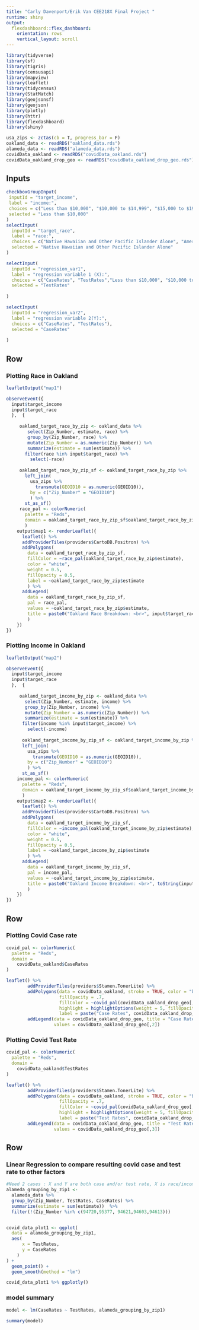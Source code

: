 ```yaml
---
title: "Carly Davenport/Erik Van CEE218X Final Project "
runtime: shiny
output: 
  flexdashboard::flex_dashboard:
    orientation: rows
    vertical_layout: scroll
---
```


```r
library(tidyverse)
library(sf)
library(tigris)
library(censusapi)
library(mapview)
library(leaflet)
library(tidycensus)
library(StatMatch)
library(geojsonsf)
library(geojson)
library(plotly)
library(httr)
library(flexdashboard)
library(shiny)
```


```r
usa_zips <- zctas(cb = T, progress_bar = F)
oakland_data <- readRDS("oakland_data.rds")
alameda_data <- readRDS("alameda_data.rds")
covidData_oakland <- readRDS("covidData_oakland.rds")
covidData_oakland_drop_geo <- readRDS("covidData_oakland_drop_geo.rds")
```

Inputs {.sidebar}
-------------------------------------

```r
checkboxGroupInput(
 inputId = "target_income",
 label = "income:",
 choices = c("Less than $10,000", "$10,000 to $14,999", "$15,000 to $19,999", "$20,000 to $24,999", "$25,000 to $29,999", "$30,000 to $34,999", "$35,000 to $39,999", "$40,000 to $44,999", "$45,000 to $49,999", "$50,000 to $59,999", "$60,000 to $74,999", "$75,000 to $99,999", "$100,000 to $124,999", "$125,000 to $149,999", "$150,000 to $199,999", "$200,000 or more"),
 selected = "Less than $10,000"
)
selectInput(
  inputId = "target_race", 
  label = "race:",
  choices = c("Native Hawaiian and Other Pacific Islander Alone", "American Indian and Alaska Native Alone", "Black or African American", "Asian Alone", "White Alone", "Some Other Race Alone", "Two or More Races"), 
  selected = "Native Hawaiian and Other Pacific Islander Alone"
)

selectInput(
  inputId = "regression_var1", 
  label = "regression variable 1 (X):",
  choices = c("CaseRates", "TestRates","Less than $10,000", "$10,000 to $14,999", "$15,000 to $19,999", "$20,000 to $24,999", "$25,000 to $29,999", "$30,000 to $34,999", "$35,000 to $39,999", "$40,000 to $44,999", "$45,000 to $49,999", "$50,000 to $59,999", "$60,000 to $74,999", "$75,000 to $99,999", "$100,000 to $124,999", "$125,000 to $149,999", "$150,000 to $199,999", "$200,000 or more","Native Hawaiian and Other Pacific Islander Alone", "American Indian and Alaska Native Alone", "Black or African American", "Asian Alone", "White Alone", "Some Other Race Alone", "Two or More Races"), 
  selected = "TestRates"
  
)

selectInput(
  inputId = "regression_var2", 
  label = "regression variable 2(Y):",
  choices = c("CaseRates", "TestRates"), 
  selected = "CaseRates"
  
)
```


Row
-------------------------------------
### Plotting Race in Oakland

```r
leafletOutput("map1")
```

```r
observeEvent({
  input$target_income
  input$target_race
  },  {
     
     oakland_target_race_by_zip <- oakland_data %>% 
        select(Zip_Number, estimate, race) %>%
        group_by(Zip_Number, race) %>%
        mutate(Zip_Number = as.numeric(Zip_Number)) %>%
        summarize(estimate = sum(estimate)) %>%
       filter(race %in% input$target_race) %>%
         select(-race) 
      
     oakland_target_race_by_zip_sf <- oakland_target_race_by_zip %>%
       left_join(
         usa_zips %>%
           transmute(GEOID10 = as.numeric(GEOID10)),
         by = c("Zip_Number" = "GEOID10")
         ) %>%
       st_as_sf()
     race_pal <- colorNumeric(
       palette = "Reds",
       domain = oakland_target_race_by_zip_sf$oakland_target_race_by_zip
       )
    output$map1 <- renderLeaflet({
      leaflet() %>%
      addProviderTiles(providers$CartoDB.Positron) %>%
      addPolygons(
        data = oakland_target_race_by_zip_sf,
        fillColor = ~race_pal(oakland_target_race_by_zip$estimate),
        color = "white",
        weight = 0.5,
        fillOpacity = 0.5,
        label = ~oakland_target_race_by_zip$estimate
        ) %>%
      addLegend(
        data = oakland_target_race_by_zip_sf,
        pal = race_pal,
        values = ~oakland_target_race_by_zip$estimate,
        title = paste0("Oakland Race Breakdown: <br>", input$target_race)
        )
    })
})
```

### Plotting Income in Oakland

```r
leafletOutput("map2")
```

```r
observeEvent({
  input$target_income
  input$target_race
  },  {
     
     oakland_target_income_by_zip <- oakland_data %>% 
       select(Zip_Number, estimate, income) %>%
       group_by(Zip_Number, income) %>%
       mutate(Zip_Number = as.numeric(Zip_Number)) %>%
       summarize(estimate = sum(estimate)) %>%
      filter(income %in% input$target_income) %>%
        select(-income) 
      
      oakland_target_income_by_zip_sf <- oakland_target_income_by_zip %>% 
      left_join(
        usa_zips %>%
          transmute(GEOID10 = as.numeric(GEOID10)),
        by = c("Zip_Number" = "GEOID10")
        ) %>%
      st_as_sf()
    income_pal <- colorNumeric(
      palette = "Reds",
      domain = oakland_target_income_by_zip_sf$oakland_target_income_by_zip
      )
    output$map2 <- renderLeaflet({
      leaflet() %>%
      addProviderTiles(providers$CartoDB.Positron) %>%
      addPolygons(
        data = oakland_target_income_by_zip_sf,
        fillColor = ~income_pal(oakland_target_income_by_zip$estimate),
        color = "white",
        weight = 0.5,
        fillOpacity = 0.5,
        label = ~oakland_target_income_by_zip$estimate
        ) %>%
      addLegend(
        data = oakland_target_income_by_zip_sf,
        pal = income_pal,
        values = ~oakland_target_income_by_zip$estimate,
        title = paste0("Oakland Income Breakdown: <br>", toString(input$target_income))
        )
    })
})
```

Row
-------------------------------------

### Plotting Covid Case rate

```r
covid_pal <- colorNumeric(
  palette = "Reds",
  domain =
    covidData_oakland$CaseRates
)

leaflet() %>%
        addProviderTiles(providers$Stamen.TonerLite) %>%
        addPolygons(data = covidData_oakland, stroke = TRUE, color = "black", weight = 1, smoothFactor = 0.3,
                    fillOpacity = .7,
                    fillColor = ~covid_pal(covidData_oakland_drop_geo[,2]),
                    highlight = highlightOptions(weight = 5, fillOpacity = 1.0, bringToFront =TRUE),
                    label = paste("Case Rates", covidData_oakland_drop_geo[,2], sep = ": ")) %>%
        addLegend(data = covidData_oakland_drop_geo, title = "Case Rates", pal = covid_pal,
                  values = covidData_oakland_drop_geo[,2])

```



### Plotting Covid Test Rate
```r
covid_pal <- colorNumeric(
  palette = "Reds",
  domain =
    covidData_oakland$TestRates
)

leaflet() %>%
        addProviderTiles(providers$Stamen.TonerLite) %>%
        addPolygons(data = covidData_oakland, stroke = TRUE, color = "black", weight = 1, smoothFactor = 0.3,
                    fillOpacity = .7,
                    fillColor = ~covid_pal(covidData_oakland_drop_geo[,3]),
                    highlight = highlightOptions(weight = 5, fillOpacity = 1.0, bringToFront =TRUE),
                    label = paste("Test Rates", covidData_oakland_drop_geo[,3], sep = ": ")) %>%
        addLegend(data = covidData_oakland_drop_geo, title = "Test Rates", pal = covid_pal,
                  values = covidData_oakland_drop_geo[,3])

```

Row
-------------------------------------

### Linear Regression to compare resulting covid case and test rate to other factors
```r

#Need 2 cases : X and Y are both case and/or test rate, X is race/income and Y is case/test rate [is input$regression_var1 %in% c("CaseRate","TestRate")]
alameda_grouping_by_zip1 <-
  alameda_data %>%
  group_by(Zip_Number, TestRates, CaseRates) %>%
  summarize(estimate = sum(estimate))  %>%
  filter(!(Zip_Number %in% c(94720,95377, 94621,94603,94613)))


covid_data_plot1 <- ggplot(
  data = alameda_grouping_by_zip1,
  aes(
      x = TestRates,
      y = CaseRates
    )
) +
  geom_point() +
  geom_smooth(method = "lm")

covid_data_plot1 %>% ggplotly()


```



### model summary
```r
model <- lm(CaseRates ~ TestRates, alameda_grouping_by_zip1)

summary(model)
```

